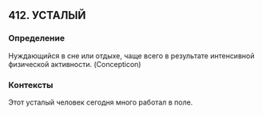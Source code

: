 ## 412. УСТАЛЫЙ
### Определение
Нуждающийся в сне или отдыхе, чаще всего в результате интенсивной физической активности. (Concepticon)

### Контексты
Этот усталый человек сегодня много работал в поле.

